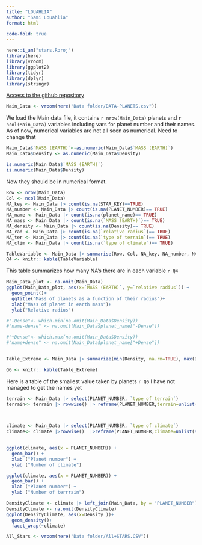 ```yaml
---
title: "LOUAHLIA"
author: "Sami Louahlia"
format: html

code-fold: true
---
```


```r
here::i_am("stars.Rproj")
library(here)
library(vroom)
library(ggplot2)
library(tidyr)
library(dplyr)
library(stringr)
```

[Access to the github repository](https://github.com/SamiLhl/stars)

```r
Main_Data <- vroom(here("Data folder/DATA-PLANETS.csv"))

```
We load the Main data file, it contains `r nrow(Main_Data)` planets and `r ncol(Main_Data)` variables including vars for planet number and their names. As of now, numerical variables are not all seen as numerical. Need to change that

```r
Main_Data$`MASS (EARTH)`<-as.numeric(Main_Data$`MASS (EARTH)`)
Main_Data$Density <- as.numeric(Main_Data$Density)

is.numeric(Main_Data$`MASS (EARTH)`)
is.numeric(Main_Data$Density)
```
Now they should be in numerical format. 

```r
Row <- nrow(Main_Data)
Col <- ncol(Main_Data)
NA_key <- Main_Data |> count(is.na(STAR_KEY)==TRUE)
NA_number <- Main_Data |> count(is.na(PLANET_NUMBER)== TRUE)
NA_name <- Main_Data |> count(is.na(planet_name)== TRUE)
NA_mass <- Main_Data |> count(is.na(`MASS (EARTH)`)== TRUE)
NA_density <- Main_Data |> count(is.na(Density)== TRUE)
NA_rad <- Main_Data |> count(is.na(`relative radius`)== TRUE) 
NA_ter <- Main_Data |> count(is.na(`type of terrain`)== TRUE)
NA_clim <- Main_Data |> count(is.na(`type of climate`)== TRUE)

TableVariable <- Main_Data |> summarise(Row, Col, NA_key, NA_number, NA_name, NA_mass, NA_density, NA_rad, NA_ter, NA_clim )
Q4 <- knitr:: kable(TableVariable)
```


This table summarizes how many NA's there are in each variable `r Q4`

```r
Main_Data_plot <- na.omit(Main_Data)
ggplot(Main_Data_plot, aes(x=`MASS (EARTH)`, y=`relative radius`)) +
  geom_point()+
  ggtitle("Mass of planets as a function of their radius")+
  xlab("Mass of planet in earth mass")+
  ylab("Relative radius")
```
```r

#"-Dense"<- which.min(na.omit(Main_Data$Density))
#"name-dense" <- na.omit(Main_Data$planet_name["-Dense"])

#"+Dense"<- which.max(na.omit(Main_Data$Density))
#"name+dense" <- na.omit(Main_Data$planet_name["+Dense"])


Table_Extreme <- Main_Data |> summarize(min(Density, na.rm=TRUE), max(Density, na.rm=TRUE), min(`MASS (EARTH)`, na.rm=TRUE), max(`MASS (EARTH)`, na.rm=TRUE), min(`relative radius`, na.rm=TRUE), max(`relative radius`, na.rm=TRUE))

Q6 <- knitr:: kable(Table_Extreme)
```
Here is a table of the smallest value taken by planets `r Q6` I have not managed to get the names yet

```r

terrain <- Main_Data |> select(PLANET_NUMBER, `type of terrain`)
terrain<- terrain |> rowwise() |> reframe(PLANET_NUMBER,terrain=unlist(str_split(`type of terrain`,", ")))
  


climate <- Main_Data |> select(PLANET_NUMBER, `type of climate`)
climate<- climate |>rowwise()  |>reframe(PLANET_NUMBER,climate=unlist(str_split(`type of climate`,", ")))
  

```


```r
ggplot(climate, aes(x = PLANET_NUMBER)) +
  geom_bar() +
  xlab ("Planet number") +
  ylab ("Number of climate")
```


```r
ggplot(climate, aes(x = PLANET_NUMBER)) +
  geom_bar() +
  xlab ("Planet number") +
  ylab ("Number of terrrain")
```

```r
DensityClimate <- climate |> left_join(Main_Data, by = "PLANET_NUMBER")
DensityClimate <- na.omit(DensityClimate)
ggplot(DensityClimate, aes(x=Density ))+
  geom_density()+
  facet_wrap(~climate)
```

```r
All_Stars <- vroom(here("Data folder/All+STARS.CSV"))
```





